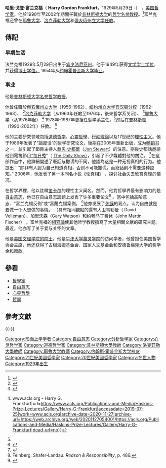 {{Infobox philosopher|region=[[西方哲學|西方哲學]]|era=[[當代哲學|當代哲學]]|image=Harry Frankfurt at 2017 ACLS Annual Meeting.jpg|caption=2017年，富蘭克福出席[[美國學術協會理事會|美國學術協會理事會]]|name=哈里·富蘭克福|other_names=|birth_date={{Birth date and age|1929|05|29}}|birth_place=[[蘭霍恩|蘭霍恩]]<ref>Rico Hofmann, ''Economics and philosophy: Harry G. Frankfurt - "On Caring"'', GRIN Verlag, 2004, {{ISBN|978-3-638-89324-4}}.</ref>|alma_mater=[[約翰·霍普金斯大學|約翰·霍普金斯大學]]|school_tradition=[[分析哲學|分析哲學]]|main_interests=[[道德哲學|道德哲學]], [[心靈哲學|心靈哲學]], [[自由意志|自由意志]], [[愛|愛]], [[行動理論|行動理論]]|notable_ideas=[[高階意志|高階意志]], [[富蘭克福反例|富蘭克福反例]], [[論廢話|論廢話]]|influences=[[笛卡兒|笛卡兒]], [[康德|康德]], [[路德維希·維根斯坦|路德維希·維根斯坦]]|influenced=[[Susan_Wolf|Susan Wolf]], [[J._David_Velleman|J. David Velleman]], [[Pamela_Hieronymi|Pamela Hieronymi]], [[John_Martin_Fischer|John Martin Fischer]]}}
{{Philosophy-sidebar}}

'''哈里·戈登·富兰克福'''（ '''Harry Gordon Frankfurt'''，1929年5月29日 -） ，[[美国|美国]][[哲学家|哲学家]]。他於1990年至2002年期間任職於[[普林斯顿大学|普林斯顿大学]]的[[哲学|哲学]][[榮譽退休|名誉教授]]。<ref>{{Cite web|title=Bio | Harry G. Frankfurt|url=http://scholar.princeton.edu/fraharg/biocv|accessdate=2016-11-22|date=|publisher=[[Princeton_University|Princeton University]]|archive-date=2020-07-06|archive-url=https://web.archive.org/web/20200706125422/https://scholar.princeton.edu/fraharg/biocv|dead-url=no}}</ref>富兰克福还曾在[[耶鲁大学|耶鲁大学]]、[[洛克菲勒大學|洛克菲勒大学]]和[[俄亥俄州立大学|俄亥俄州立大学任教]]。

== 傳記 ==

=== 早期生活 ===
法兰克福1929年5月29日出生于[[宾夕法尼亚州|宾夕法尼亚州]]。他于1949年获得[[文学士|文学学士学位]]，并[[哲學博士|获得博士学位。]] 1954年从[[约翰斯·霍普金斯大学|约翰霍普金斯大学毕业]]。

=== 事业 ===
他是[[普林斯顿大学|普林斯顿大学]][[榮譽退休|名誉]][[哲学|哲学]][[普林斯顿大学|教授]]。

他曾任職於[[俄亥俄州立大学|俄亥俄州立大学]]（1956-1962）、[[宾汉顿大学|纽约]][[俄亥俄州立大学|州立大学]][[宾汉顿大学|宾汉顿分校]]（1962-1963）、 <ref>{{Cite book|url=https://books.google.com/books?id=XjM0CwAAQBAJ&q=when+did+frankfurt+teach+at+ohio+state&pg=PA341|title=The Bloomsbury Encyclopedia of Philosophers in America: From 1600 to the Present|last=Shook|first=John R.|date=2016-02-11|publisher=Bloomsbury Publishing|isbn=9781472570567|language=en|access-date=2020-11-26|archive-date=2021-09-09|archive-url=https://web.archive.org/web/20210909100749/https://books.google.com/books?id=XjM0CwAAQBAJ&q=when+did+frankfurt+teach+at+ohio+state&pg=PA341|dead-url=no}}</ref>[[洛克菲勒大學|洛克菲勒大学]]（从1963年任教至1976年，後來哲学系关闭）、 <ref>{{Cite news|url=https://www.nytimes.com/1976/09/26/archives/rockefeller-university-hit-by-storm-over-tenure-storm-over-tenure.html|title=Rockefeller University Hit by Storm Over Tenure|author=Shenker|first=Israel|date=1976-09-26|work=The New York Times|accessdate=2019-07-25|language=en-US|issn=0362-4331|archive-date=2019-07-25|archive-url=https://web.archive.org/web/20190725064108/https://www.nytimes.com/1976/09/26/archives/rockefeller-university-hit-by-storm-over-tenure-storm-over-tenure.html|dead-url=no}}</ref>[[耶鲁大学|耶鲁大学]]（从1976年起） <ref name="#1">{{Cite web|title=ACLS American Council of Learned Societies {{!}} www.acls.org - Harry G. Frankfurt|url=https://www.acls.org/Publications-and-Media/Haskins-Prize-Lectures/Gallery/Harry-G-Frankfurt|accessdate=2019-07-25|work=www.acls.org|archive-date=2020-11-27|archive-url=https://web.archive.org/web/20201127054001/https://acls.org/Publications-and-Media/Haskins-Prize-Lectures/Gallery/Harry-G-Frankfurt|dead-url=no}}</ref> 1978年-1987年更担任哲学系主任。<ref name="#1"/>然后在[[普林斯顿大学|普林斯顿]]（1990-2002年）任教。 <ref>{{Cite web|title=Harry G. Frankfurt|url=https://scholar.princeton.edu/fraharg/home|accessdate=2019-07-25|work=scholar.princeton.edu|language=en|archive-date=2020-11-20|archive-url=https://web.archive.org/web/20201120033652/http://scholar.princeton.edu/fraharg/home|dead-url=no}}</ref>

他的主要研究领域包括[[伦理学|道德哲学]]、[[心灵哲学|心靈哲學]]、[[行動理論|行动理論]]以及17世纪的[[理性主义|理性主义]]。他于1986年发表了“論废话”的哲学研究论文，後期在2005年重新出版，成为[[暢銷書|畅销书]]之一，並引起了節目主持人[[喬恩·史都華|喬恩·史都華]]（[[喬恩·史都華|Jon Stewart]]）的注意。期後史都話邀請他到電視節目[[每日秀|“每日秀]]”（ [[每日秀|The Daily Show）]]，引起了不少媒體對他的關注。 <ref>{{Cite web|title=The Character of Its Content|url=https://paw.princeton.edu/article/character-its-content|author=Dougherty|date=2017-12-06|first=Peter|work=Princeton Alumni Weekly|accessdate=2020-11-26|archive-date=2020-10-05|archive-url=https://web.archive.org/web/20201005065353/https://paw.princeton.edu/article/character-its-content|dead-url=no}}</ref>在这部作品中，他詳細闡述了廢話与撒谎的不同，他認為这是一种无视真相的行为。他提出：“除非有人認为自己知道真相，否则不可能撒谎。而廢話則不需要这种認知。” 2006年，他发表了另一本同名小说《论真相》 ，探讨社会失去欣赏真理的情况。

在哲学界裡，他以註釋[[勒内·笛卡尔|笛卡尔]]的理性主义闻名。然而，他對哲學界最有影响力的是[[自由意志|自由意志]]，他已在自由意志論題上发表了许多重要论文<ref>Feinberg; Shafer-Landau: ''Reason & Responsibility'', p. 486.</ref> 。當中包括高阶意志、“富兰克福反例”或“富蘭克福案例。 <ref>{{Cite journal|title=Alternate Possibilities and Moral Responsibility|url=http://www.pdcnet.org/oom/service?url_ver=Z39.88-2004&rft_val_fmt=&rft.imuse_id=jphil_1969_0066_0023_0829_0839&svc_id=info:www.pdcnet.org/collection|last=Frankfurt|first=Harry G.|date=1969-01-01|journal=[[The_Journal_of_Philosophy|The Journal of Philosophy]]|issue=23|doi=10.2307/2023833|volume=66|pages=829–839|jstor=2023833}}</ref>他亦发展了[[大卫·休谟|休謨]]的观点，认为自由就是要做一个人想做的事情。 （具有相同觀點的還有大卫韦勒曼（ David Velleman）、加里沃森（Gary Watson）和约翰马丁费休（John Martin Fischer） 。富兰克福的[[相容论|相容論]]使其他哲学教授撰寫了大量相關文献的研究主题。最近，他亦写了关于爱与关怀的文章。

他是[[美国文理科学院|美国文理学院的院士]]。他是[[牛津大学|牛津大学]][[牛津大学万灵学院|萬灵学院]]的访问学者，他曾担任美国哲学协会主席，他还获得了古根海姆基金会、国家人文基金会和安德鲁梅隆大学的奖学金和赠款。


==參看==
*[[哲學家|哲學家]]
*[[自由意志|自由意志]]
*[[心靈哲學|心靈哲學]]
*[[哲學|哲學]]

==參考文獻==
{{reflist}}

{{-}}
{{Philosophy navigation}}

[[Category:形而上学学者|Category:形而上学学者]]
[[Category:自由意志|Category:自由意志]]
[[Category:分析哲学家|Category:分析哲学家]]
[[Category:心灵哲学家|Category:心灵哲学家]]
[[Category:道德哲学家|Category:道德哲学家]]
[[Category:普林斯頓大學教師|Category:普林斯頓大學教師]]
[[Category:洛克菲勒大學教師|Category:洛克菲勒大學教師]]
[[Category:耶鲁大学教师|Category:耶鲁大学教师]]
[[Category:约翰斯·霍普金斯大学校友|Category:约翰斯·霍普金斯大学校友]]
[[Category:21世紀美國哲學家|Category:21世紀美國哲學家]]
[[Category:20世紀美國哲學家|Category:20世紀美國哲學家]]
[[Category:在世人物|Category:在世人物]]
[[Category:1929年出生|Category:1929年出生]]